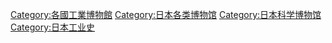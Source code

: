[[Category:各國工業博物館|Category:各國工業博物館]]
[[Category:日本各类博物馆|Category:日本各类博物馆]]
[[Category:日本科学博物馆|Category:日本科学博物馆]]
[[Category:日本工业史|Category:日本工业史]]